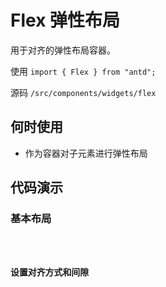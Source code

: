 # Flex 弹性布局
用于对齐的弹性布局容器。

使用 `import { Flex } from "antd";`

源码 `/src/components/widgets/flex`

## 何时使用

* 作为容器对子元素进行弹性布局

## 代码演示

### 基本布局

<code src='@/examples/flex/basic' />

### 设置对齐方式和间隙

<code src='@/examples/flex/control' />
